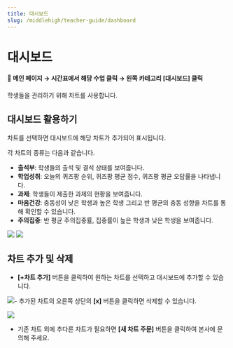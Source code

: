 ```yaml
---
title: 대시보드
slug: /middlehigh/teacher-guide/dashboard
---
```



# 대시보드

#### 📍 메인 페이지 → 시간표에서 해당 수업 클릭 → 왼쪽 카테고리 [대시보드] 클릭

학생들을 관리하기 위해 차트를 사용합니다.

## 대시보드 활용하기

차트를 선택하면 대시보드에 해당 차트가 추가되어 표시됩니다.

각 차트의 종류는 다음과 같습니다.

- **출석부**: 학생들의 출석 및 결석 상태를 보여줍니다.
- **학업성취**: 오늘의 퀴즈팡 순위, 퀴즈팡 평균 점수, 퀴즈팡 평균 오답률을 나타냅니다.
- **과제**: 학생들이 제출한 과제의 현황을 보여줍니다.
- **마음건강**: 충동성이 낮은 학생과 높은 학생 그리고 반 평균의 충동 성향을 차트를 통해 확인할 수 있습니다.
- **주의집중**: 반 평균 주의집중률, 집중률이 높은 학생과 낮은 학생을 보여줍니다.

<Image src="/img/kr/middlehigh/teacher/07-02.jpg" size="lg" />
<Image src="/img/kr/middlehigh/teacher/07-03.jpg" size="lg" />

## 차트 추가 및 삭제

- **\[+차트 추가]** 버튼을 클릭하여 원하는 차트를 선택하고 대시보드에 추가할 수 있습니다.

<Image src="/img/kr/middlehigh/teacher/07-01.jpg" size="lg" />- 추가된 차트의
오른쪽 상단의 **\[x]** 버튼을 클릭하면 삭제할 수 있습니다.

<Image src="/img/kr/middlehigh/teacher/07-04.jpg" size="lg" />

- 기존 차트 외에 추다른 차트가 필요하면 **\[새 차트 주문]** 버튼을 클릭하여 본사에 문의해 주세요.
